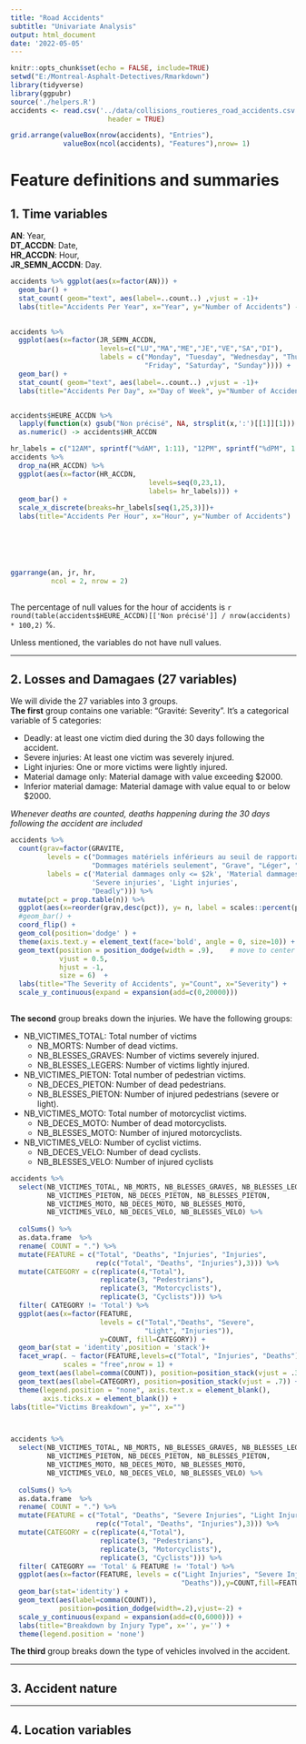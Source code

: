 ```yaml
---
title: "Road Accidents"
subtitle: "Univariate Analysis"
output: html_document
date: '2022-05-05'
---
```


```r
knitr::opts_chunk$set(echo = FALSE, include=TRUE)
setwd("E:/Montreal-Asphalt-Detectives/Rmarkdown")
library(tidyverse)
library(ggpubr)
source('./helpers.R')
accidents <- read.csv('../data/collisions_routieres_road_accidents.csv',
                        header = TRUE)

```

```r

grid.arrange(valueBox(nrow(accidents), "Entries"),
             valueBox(ncol(accidents), "Features"),nrow= 1)


```  

# Feature definitions and summaries

## 1. Time variables

**AN**: Year,  
**DT_ACCDN**: Date,  
**HR_ACCDN**: Hour,  
**JR_SEMN_ACCDN**: Day.  
  
```r


accidents %>% ggplot(aes(x=factor(AN))) +
  geom_bar() +
  stat_count( geom="text", aes(label=..count..) ,vjust = -1)+ 
  labs(title="Accidents Per Year", x="Year", y="Number of Accidents") ->an
 

accidents %>%
  ggplot(aes(x=factor(JR_SEMN_ACCDN,
                      levels=c("LU","MA","ME","JE","VE","SA","DI"),
                      labels = c("Monday", "Tuesday", "Wednesday", "Thursday",
                                 "Friday", "Saturday", "Sunday")))) +
  geom_bar() +
  stat_count( geom="text", aes(label=..count..) ,vjust = -1)+ 
  labs(title="Accidents Per Day", x="Day of Week", y="Number of Accidents") ->jr


accidents$HEURE_ACCDN %>%
  lapply(function(x) gsub("Non précisé", NA, strsplit(x,':')[[1]][1])) %>%
  as.numeric() -> accidents$HR_ACCDN

hr_labels = c("12AM", sprintf("%dAM", 1:11), "12PM", sprintf("%dPM", 1:11))
accidents %>%
  drop_na(HR_ACCDN) %>%
  ggplot(aes(x=factor(HR_ACCDN,
                                  levels=seq(0,23,1),
                                  labels= hr_labels))) +
  geom_bar() +
  scale_x_discrete(breaks=hr_labels[seq(1,25,3)])+
  labs(title="Accidents Per Hour", x="Hour", y="Number of Accidents")  ->hr






ggarrange(an, jr, hr,
          ncol = 2, nrow = 2)
           
```  

The percentage of null values for the hour of accidents is 
`r round(table(accidents$HEURE_ACCDN)[['Non précisé']] / nrow(accidents) * 100,2)`
%.  

Unless mentioned, the variables do not have null values.  

----   
   
## 2. Losses and Damagaes  (27 variables)  

We will divide the 27 variables into 3 groups.   
**The first** group contains one variable: "Gravité: Severity". It's a categorical
variable of 5 categories:  

* Deadly: at least one victim died during the 30 days following the accident.  
* Severe injuries: At least one victim was severely injured.  
* Light injuries: One or more victims were lightly injured.  
* Material damage only: Material damage with value exceeding $2000.  
* Inferior material damage: Material damage with value equal to or below $2000.  
   
*Whenever deaths are counted, deaths happening during the 30 days following
the accident are included*

```r

accidents %>%
  count(grav=factor(GRAVITE,
         levels = c("Dommages matériels inférieurs au seuil de rapportage",
                    "Dommages matériels seulement", "Grave", "Léger", "Mortel"),
         labels = c('Material dammages only <= $2k', 'Material dammages only > $2k',
                    'Severe injuries', 'Light injuries', 
                    "Deadly"))) %>%
  mutate(pct = prop.table(n)) %>%
  ggplot(aes(x=reorder(grav,desc(pct)), y= n, label = scales::percent(pct))) +
  #geom_bar() +
  coord_flip() +
  geom_col(position='dodge' ) +
  theme(axis.text.y = element_text(face='bold', angle = 0, size=10)) +
  geom_text(position = position_dodge(width = .9),    # move to center of bars
            vjust = 0.5,
            hjust = -1,
            size = 6)  +
  labs(title="The Severity of Accidents", y="Count", x="Severity") +
  scale_y_continuous(expand = expansion(add=c(0,20000)))
  
```
      
**The second** group breaks down the injuries. We have the following groups:

* NB_VICTIMES_TOTAL: Total number of victims
    + NB_MORTS: Number of dead victims.
    + NB_BLESSES_GRAVES: Number of victims severely injured.
    + NB_BLESSES_LEGERS: Number of victims lightly injured.
* NB_VICTIMES_PIETON: Total number of pedestrian victims.
    + NB_DECES_PIETON: Number of dead pedestrians.
    + NB_BLESSES_PIETON: Number of injured pedestrians (severe or light).
* NB_VICTIMES_MOTO: Total number of motorcyclist victims.
    + NB_DECES_MOTO: Number of dead motorcyclists.
    + NB_BLESSES_MOTO: Number of injured motorcyclists.
* NB_VICTIMES_VELO: Number of cyclist victims.
    + NB_DECES_VELO: Number of dead cyclists.
    + NB_BLESSES_VELO: Number of injured cyclists

```r


accidents %>% 
  select(NB_VICTIMES_TOTAL, NB_MORTS, NB_BLESSES_GRAVES, NB_BLESSES_LEGERS,
         NB_VICTIMES_PIETON, NB_DECES_PIETON, NB_BLESSES_PIETON,
         NB_VICTIMES_MOTO, NB_DECES_MOTO, NB_BLESSES_MOTO,
         NB_VICTIMES_VELO, NB_DECES_VELO, NB_BLESSES_VELO) %>%
  
  colSums() %>%  
  as.data.frame  %>% 
  rename( COUNT = ".") %>%
  mutate(FEATURE = c("Total", "Deaths", "Injuries", "Injuries",
                     rep(c("Total", "Deaths", "Injuries"),3))) %>%
  mutate(CATEGORY = c(replicate(4,"Total"),
                      replicate(3, "Pedestrians"),
                      replicate(3, "Motorcyclists"),
                      replicate(3, "Cyclists"))) %>%
  filter( CATEGORY != 'Total') %>%
  ggplot(aes(x=factor(FEATURE,
                      levels = c("Total","Deaths", "Severe",
                                 "Light", "Injuries")),
                      y=COUNT, fill=CATEGORY)) +
  geom_bar(stat = 'identity',position = 'stack')+  
  facet_wrap(. ~ factor(FEATURE,levels=c("Total", "Injuries", "Deaths")),
             scales = "free",nrow = 1) +
  geom_text(aes(label=comma(COUNT)), position=position_stack(vjust = .3))+
  geom_text(aes(label=CATEGORY), position=position_stack(vjust = .7)) +
  theme(legend.position = "none", axis.text.x = element_blank(),
        axis.ticks.x = element_blank()) +
labs(title="Victims Breakdown", y="", x="") 



accidents %>% 
  select(NB_VICTIMES_TOTAL, NB_MORTS, NB_BLESSES_GRAVES, NB_BLESSES_LEGERS,
         NB_VICTIMES_PIETON, NB_DECES_PIETON, NB_BLESSES_PIETON,
         NB_VICTIMES_MOTO, NB_DECES_MOTO, NB_BLESSES_MOTO,
         NB_VICTIMES_VELO, NB_DECES_VELO, NB_BLESSES_VELO) %>%
  
  colSums() %>%  
  as.data.frame  %>% 
  rename( COUNT = ".") %>%
  mutate(FEATURE = c("Total", "Deaths", "Severe Injuries", "Light Injuries",
                     rep(c("Total", "Deaths", "Injuries"),3))) %>%
  mutate(CATEGORY = c(replicate(4,"Total"),
                      replicate(3, "Pedestrians"),
                      replicate(3, "Motorcyclists"),
                      replicate(3, "Cyclists"))) %>%
  filter( CATEGORY == 'Total' & FEATURE != 'Total') %>%
  ggplot(aes(x=factor(FEATURE, levels = c("Light Injuries", "Severe Injuries",
                                          "Deaths")),y=COUNT,fill=FEATURE))+
  geom_bar(stat='identity') +
  geom_text(aes(label=comma(COUNT)), 
            position=position_dodge(width=.2),vjust=-2) +
  scale_y_continuous(expand = expansion(add=c(0,6000))) +
  labs(title="Breakdown by Injury Type", x='', y='') +
  theme(legend.position = 'none')

```



**The third** group breaks down the type of vehicles involved in the accident.

----   

## 3. Accident nature  


----   
    
## 4. Location variables  








